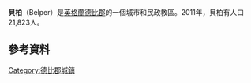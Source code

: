 {{infobox UK place|
|country =                 England
|official_name=             Belper
|static_image_name =      belper kingst.jpg
|static_image_caption =   King Street
|static_image_2           = [[File:Derbyshire_UK_parish_map_highlighting_Belper.svg|240px]]
|static_image_2_caption   = 
|civil_parish=            Belper
|population =       21,823
|population_ref = (civil parish, 2011)<ref name = "population">{{cite web|title=Neighbourhood Statistics|url=http://www.neighbourhood.statistics.gov.uk/dissemination/LeadTableView.do?a=7&b=11120580&c=Belper&d=16&e=62&g=6412618&i=1001x1003x1032x1004&m=0&r=1&s=1412699439550&enc=1&dsFamilyId=2473|publisher=[[Office_for_National_Statistics|Office for National Statistics]]|accessdate=8 October 2014|archive-url=https://web.archive.org/web/20141011101611/http://www.neighbourhood.statistics.gov.uk/dissemination/LeadTableView.do?a=7&b=11120580&c=Belper&d=16&e=62&g=6412618&i=1001x1003x1032x1004&m=0&r=1&s=1412699439550&enc=1&dsFamilyId=2473|archive-date=2014-10-11|dead-url=yes}}</ref>
}}
'''貝柏'''（Belper）是[[英格蘭|英格蘭]][[德比郡|德比郡]]的一個城市和民政教區。2011年，貝柏有人口21,823人。
==參考資料==
{{Reflist}}

[[Category:德比郡城鎮|Category:德比郡城鎮]]
